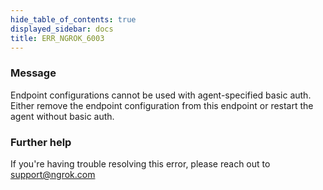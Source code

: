 ```yaml
---
hide_table_of_contents: true
displayed_sidebar: docs
title: ERR_NGROK_6003
---
```


### Message

Endpoint configurations cannot be used with agent-specified basic auth. Either remove the endpoint configuration from this endpoint or restart the agent without basic auth.

<ErrorDetails />

### Further help

If you're having trouble resolving this error, please reach out to [support@ngrok.com](mailto:support@ngrok.com?subject=Help%20with%20ERR_NGROK_6003)
